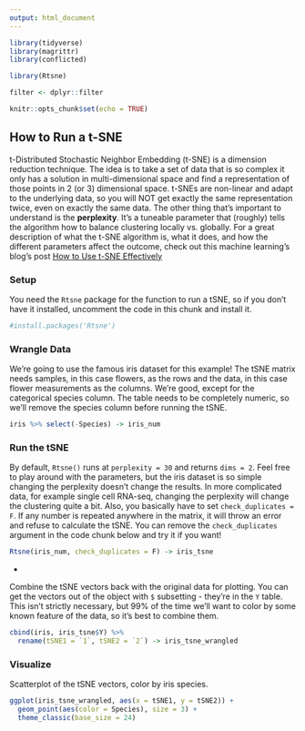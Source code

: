 ```yaml
---
output: html_document
---
```


```r
library(tidyverse)
library(magrittr)
library(conflicted)

library(Rtsne)

filter <- dplyr::filter

knitr::opts_chunk$set(echo = TRUE)
```

## How to Run a t-SNE

t-Distributed Stochastic Neighbor Embedding (t-SNE) is a dimension reduction technique. The idea is to take a set of data that is so complex it only has a solution in multi-dimensional space and find a representation of those points in 2 (or 3) dimensional space. t-SNEs are non-linear and adapt to the underlying data, so you will NOT get exactly the same representation twice, even on exactly the same data. The other thing that's important to understand is the **perplexity**. It's a tuneable parameter that (roughly) tells the algorithm how to balance clustering locally vs. globally. For a great description of what the t-SNE algorithm is, what it does, and how the different parameters affect the outcome, check out this machine learning's blog's post [How to Use t-SNE Effectively](https://distill.pub/2016/misread-tsne/)

### Setup

You need the `Rtsne` package for the function to run a tSNE, so if you don't have it installed, uncomment the code in this chunk and install it.

```r
#install.packages('Rtsne')
```

### Wrangle Data

We're going to use the famous iris dataset for this example! The tSNE matrix needs samples, in this case flowers, as the rows and the data, in this case flower measurements as the columns. We're good, except for the categorical species column. The table needs to be completely numeric, so we'll remove the species column before running the tSNE.

```r
iris %>% select(-Species) -> iris_num
```

### Run the tSNE

By default, `Rtsne()` runs at `perplexity = 30` and returns `dims = 2`. Feel free to play around with the parameters, but the iris dataset is so simple changing the perplexity doesn't change the results. In more complicated data, for example single cell RNA-seq, changing the perplexity will change the clustering quite a bit. Also, you basically have to set `check_duplicates = F`. If any number is repeated anywhere in the matrix, it will throw an error and refuse to calculate the tSNE. You can remove the `check_duplicates` argument in the code chunk below and try it if you want!

```r
Rtsne(iris_num, check_duplicates = F) -> iris_tsne
```

-

Combine the tSNE vectors back with the original data for plotting. You can get the vectors out of the object with `$` subsetting - they're in the `Y` table. This isn't strictly necessary, but 99% of the time we'll want to color by some known feature of the data, so it's best to combine them.

```r
cbind(iris, iris_tsne$Y) %>%
  rename(tSNE1 = `1`, tSNE2 = `2`) -> iris_tsne_wrangled
```

### Visualize

Scatterplot of the tSNE vectors, color by iris species.

```r
ggplot(iris_tsne_wrangled, aes(x = tSNE1, y = tSNE2)) +
  geom_point(aes(color = Species), size = 3) +
  theme_classic(base_size = 24)
```


<br><br>

